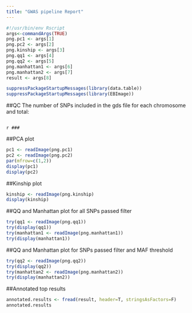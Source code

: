 ```yaml
---
title: "GWAS pipeline Report"
---
```


```r
#!/usr/bin/env Rscript
args<-commandArgs(TRUE)
png.pc1 <- args[1]
png.pc2 <- args[2]
png.kinship <- args[3]
png.qq1 <- args[4]
png.qq2 <- args[5]
png.manhattan1 <- args[6]
png.manhattan2 <- args[7]
result <- args[8]
```

```r
suppressPackageStartupMessages(library(data.table))
suppressPackageStartupMessages(library(EBImage))
```

##QC
The number of SNPs included in the gds file for each chromosome and total:
```r

```
`r ###`

##PCA plot
```r
pc1 <- readImage(png.pc1)
pc2 <- readImage(png.pc2)
par(mfrow=c(1,2))
display(pc1)
display(pc2)
```

##Kinship plot
```r
kinship <- readImage(png.kinship)
display(kinship)
```

##QQ and Manhattan plot for all SNPs passed filter
```r
try(qq1 <- readImage(png.qq1))
try(display(qq1))
try(manhattan1 <- readImage(png.manhattan1))
try(display(manhattan1))
```

##QQ and Manhattan plot for SNPs passed filter and MAF threshold
```r
try(qq2 <- readImage(png.qq2))
try(display(qq2))
try(manhattan2 <- readImage(png.manhattan2))
try(display(manhattan2))
```

##Annotated top results
```r
annotated.results <- fread(result, header=T, stringsAsFactors=F)
annotated.results
```
